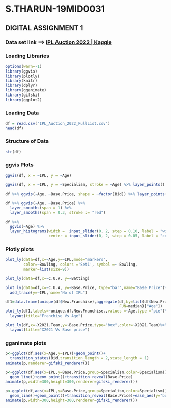 # S.THARUN-19MID0031

## DIGITAL ASSIGNMENT 1

### Data set link ==\> [IPL Auction 2022 \| Kaggle](https://www.kaggle.com/datasets/vinitshah0110/ipl-auction-2022)

### Loading Libraries

```{r}
options(warn=-1)
library(ggvis)
library(plotly)
library(knitr)
library(dplyr)
library(gganimate)
library(gifski)
library(ggplot2)
```

### Loading Data

```{r}
df = read.csv("IPL_Auction_2022_FullList.csv")
head(df)
```

### Structure of Data

```{r}
str(df)
```

### ggvis Plots

```{r}
ggvis(df, x = ~IPL, y = ~Age)
```

```{r}
ggvis(df, x = ~IPL, y = ~Specialism, stroke = ~Age) %>% layer_points()
```

```{r}
df %>% ggvis(~Age, ~Base.Price, shape = ~factor(Bid)) %>% layer_points()
```

```{r}
df %>% ggvis(~Age, ~Base.Price) %>%
  layer_smooths(span = 1) %>%
  layer_smooths(span = 0.3, stroke := "red") 
```

```{r}
df %>% 
  ggvis(~Age) %>% 
  layer_histograms(width =  input_slider(0, 2, step = 0.10, label = "width"),
                   center = input_slider(0, 2, step = 0.05, label = "center"))
```

### Plotly plots

```{r}
plot_ly(data=df,x=~Age,y=~IPL,mode="markers",
        color=~Bowling, colors ='Set1', symbol =~ Bowling,
        marker=list(size=9))
```

```{r}
plot_ly(data=df,x=~C.U.A, y=~Batting)
```

```{r}
plot_ly(data=df,x=~C.U.A, y=~Base.Price, type="bar",name="Base Price")%>%
  add_trace(y=~IPL,name="No of IPL")
```

```{r}
df1=data.frame(unique(df$New.Franchise),aggregate(df,by=list(df$New.Franchise),
                                                  FUN=median)["Age"])
plot_ly(df1,labels=~unique.df.New.Franchise.,values =~Age,type ="pie")%>%
  layout(title="Franchise Vs Age")
```

```{r}
plot_ly(df,x=~X2021.Team,y=~Base.Price,type="box",color=~X2021.Team)%>%
  layout(title="X2021 Vs Base price")
```

### gganimate plots

```{r}
p<-ggplot(df,aes(x=Age,y=IPL))+geom_point()+
  transition_states(Bid,transition_length = 2,state_length = 1)
animate(p,renderer=gifski_renderer())
```

```{r}
p<-ggplot(df,aes(x=IPL,y=Base.Price,group=Specialism,color=Specialism))+
  geom_line()+geom_point()+transition_reveal(Base.Price)
animate(p,width=300,height=300,renderer=gifski_renderer())
```

```{r}
p<-ggplot(df,aes(x=IPL,y=Base.Price,group=Specialism,color=Specialism))+
  geom_line()+geom_point()+transition_reveal(Base.Price)+ease_aes(y="bounce-out")
animate(p,width=300,height=300,renderer=gifski_renderer())
```
